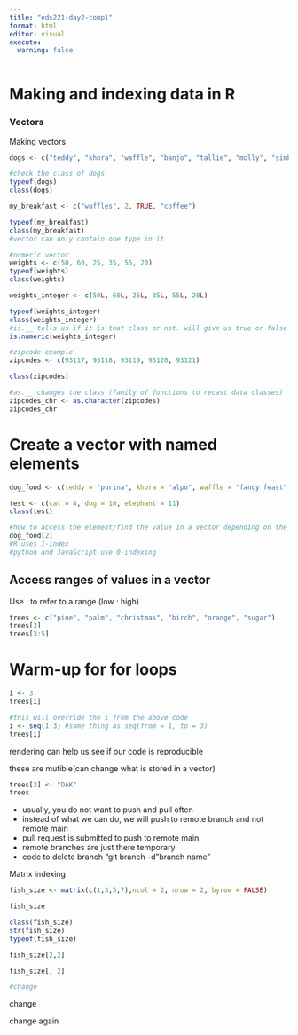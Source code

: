 ```yaml
---
title: "eds221-day2-comp1"
format: html
editor: visual
execute: 
  warning: false
---
```


# Making and indexing data in R

### Vectors
Making vectors
```r
dogs <- c("teddy", "khora", "waffle", "banjo", "tallie", "molly", "simba")

#check the class of dogs
typeof(dogs)
class(dogs)
```
```r
my_breakfast <- c("waffles", 2, TRUE, "coffee")

typeof(my_breakfast)
class(my_breakfast)
#vector can only contain one type in it
```
```r
#numeric vector
weights <- c(50, 60, 25, 35, 55, 20)
typeof(weights)
class(weights)
```
```r
weights_integer <- c(50L, 60L, 25L, 35L, 55L, 20L)

typeof(weights_integer)
class(weights_integer)
#is.__ tells us if it is that class or not. will give us true or false option (family of functions to ASK what class something is)
is.numeric(weights_integer)
```
```r
#zipcode example
zipcodes <- c(93117, 93118, 93119, 93120, 93121)

class(zipcodes)

#as.__ changes the class (family of functions to recast data classes)
zipcodes_chr <- as.character(zipcodes)
zipcodes_chr
```
# Create a vector with named elements
```r
dog_food <- c(teddy = "purina", khora = "alpo", waffle = "fancy feast", banjo = "blue diamond", tallie = "farmer's dog", molly = "yummy treats", simba = "bones")

test <- c(cat = 4, dog = 10, elephant = 11)
class(test)
```
```r
#how to access the element/find the value in a vector depending on the position
dog_food[2]
#R uses 1-index
#python and JavaScript use 0-indexing
```

## Access ranges of values in a vector

Use : to refer to a range (low : high)
```r
trees <- c("pine", "palm", "christmas", "birch", "orange", "sugar")
trees[3]
trees[3:5]
```
# Warm-up for for loops
```r
i <- 3
trees[i]
```
```r
#this will override the i from the above code
i <- seq(1:3) #same thing as seq(from = 1, to = 3)
trees[i]
```
rendering can help us see if our code is reproducible

these are mutible(can change what is stored in a vector)
```r
trees[3] <- "OAK"
trees
```

-   usually, you do not want to push and pull often
-   instead of what we can do, we will push to remote branch and not remote main
-   pull request is submitted to push to remote main
-   remote branches are just there temporary
-   code to delete branch "git branch -d "branch name"


Matrix indexing
```r
fish_size <- matrix(c(1,3,5,7),ncol = 2, nrow = 2, byrow = FALSE)

fish_size

class(fish_size)
str(fish_size)
typeof(fish_size)

fish_size[2,2]

fish_size[, 2]

#change
```

change

change again
